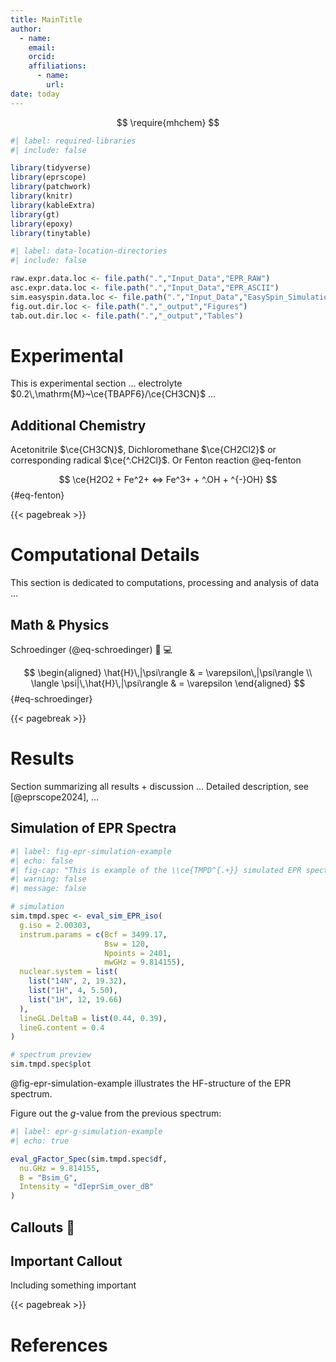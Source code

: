 ```yaml
---
title: MainTitle
author: 
  - name: 
    email: 
    orcid: 
    affiliations: 
      - name: 
        url:
date: today
---
```


::: content-hidden
$$
\require{mhchem}
$$
:::

```r
#| label: required-libraries
#| include: false

library(tidyverse)
library(eprscope)
library(patchwork)
library(knitr)
library(kableExtra)
library(gt)
library(epoxy)
library(tinytable)

```

```r
#| label: data-location-directories
#| include: false

raw.expr.data.loc <- file.path(".","Input_Data","EPR_RAW")
asc.expr.data.loc <- file.path(".","Input_Data","EPR_ASCII")
sim.easyspin.data.loc <- file.path(".","Input_Data","EasySpin_Simulations") 
fig.out.dir.loc <- file.path(".","_output","Figures")
tab.out.dir.loc <- file.path(".","_output","Tables")

```

# Experimental

This is experimental section ... electrolyte $0.2\,\mathrm{M}~\ce{TBAPF6}/\ce{CH3CN}$ ...

## Additional Chemistry

Acetonitrile $\ce{CH3CN}$, Dichloromethane $\ce{CH2Cl2}$ or corresponding radical $\ce{^.CH2Cl}$. Or Fenton reaction @eq-fenton

$$
\ce{H2O2 + Fe^2+ <=> Fe^3+ + ^.OH + ^{-}OH}
$$ {#eq-fenton}

{{< pagebreak >}}

# Computational Details

This section is dedicated to computations, processing and analysis of data ...

## Math & Physics

Schroedinger (@eq-schroedinger) 🙂 💻

$$
\begin{aligned}
\hat{H}\,|\psi\rangle & = \varepsilon\,|\psi\rangle  \\
\langle \psi|\,\hat{H}\,|\psi\rangle & = \varepsilon 
\end{aligned}
$$ {#eq-schroedinger}

{{< pagebreak >}}

# Results

Section summarizing all results + discussion ... Detailed description, see [@eprscope2024], ...

## Simulation of EPR Spectra

```r
#| label: fig-epr-simulation-example
#| echo: false
#| fig-cap: "This is example of the \\ce{TMPD^{.+}} simulated EPR spectrum."
#| warning: false
#| message: false

# simulation
sim.tmpd.spec <- eval_sim_EPR_iso(
  g.iso = 2.00303,
  instrum.params = c(Bcf = 3499.17,
                     Bsw = 120,
                     Npoints = 2401,
                     mwGHz = 9.814155),
  nuclear.system = list(
    list("14N", 2, 19.32),
    list("1H", 4, 5.50),
    list("1H", 12, 19.66)
  ),
  lineGL.DeltaB = list(0.44, 0.39),
  lineG.content = 0.4
)

# spectrum preview
sim.tmpd.spec$plot

```

@fig-epr-simulation-example illustrates the HF-structure of the EPR spectrum.

Figure out the $g$-value from the previous spectrum:

```r
#| label: epr-g-simulation-example
#| echo: true

eval_gFactor_Spec(sim.tmpd.spec$df,
  nu.GHz = 9.814155,
  B = "Bsim_G",
  Intensity = "dIeprSim_over_dB"
)

```

## Callouts 📓

::: callout-important
## Important Callout

Including something important
:::

{{< pagebreak >}}

# References {.unnumbered}
